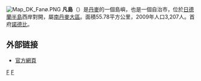 {{unreferenced|time=2009-12-23T05:58:19+00:00}}
[[File:Map_DK_Fanø.PNG|right]]
'''凡島'''（{{lang-da|Fanø}}）是[[丹麥|丹麥]]的一個島嶼，也是一個自治市，位於[[日德蘭半島|日德蘭半島]]西岸對開，屬[[南丹麥大區|南丹麥大區]]。面積55.78平方公里，2009年人口3,207人。首府[[諾德比|諾德比]]。

==外部链接==
* [http://www.fanoe.dk/ 官方網頁]{{Wayback|url=http://www.fanoe.dk/ |date=20071011193247 }}
{{丹麥自治市}}
{{Frisian Islands}}
[[Category:丹麥市鎮|F]]

[[Category:丹麥島嶼|F]]